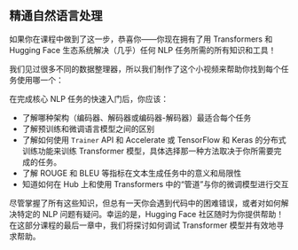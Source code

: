 ## 精通自然语言处理 

如果你在课程中做到了这一步，恭喜你——你现在拥有了用 Transformers 和 Hugging Face 生态系统解决（几乎）任何 NLP 任务所需的所有知识和工具！

我们见过很多不同的数据整理器，所以我们制作了这个小视频来帮助你找到每个任务使用哪一个：



在完成核心 NLP 任务的快速入门后，你应该：

* 了解哪种架构（编码器、解码器或编码器-解码器）最适合每个任务
* 了解预训练和微调语言模型之间的区别
* 了解如何使用 `Trainer` API 和 Accelerate 或 TensorFlow 和 Keras 的分布式训练功能来训练 Transformer 模型，具体选择那一种方法取决于你所需要完成的任务。
* 了解 ROUGE 和 BLEU 等指标在文本生成任务中的意义和局限性
* 知道如何在 Hub 上和使用 Transformers 中的“管道”与你的微调模型进行交互

尽管掌握了所有这些知识，但总有一天你会遇到代码中的困难错误，或者对如何解决特定的 NLP 问题有疑问。幸运的是，Hugging Face 社区随时为你提供帮助！在这部分课程的最后一章中，我们将探讨如何调试 Transformer 模型并有效地寻求帮助。